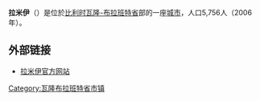 {{Expand|time=2008-08-21}}
{{Unreferenced|time=2018-08-17T13:16:57+00:00}}
'''拉米伊'''（{{lang-fr|Ramillies}}）是位於[[比利时|比利时]][[瓦隆-布拉班特省|瓦隆-布拉班特省]]部的一座[[城市|城市]]，人口5,756人（2006年）。

== 外部链接 ==
* [http://www.ramillies.be/ 拉米伊官方网站] {{Wayback|url=http://www.ramillies.be/ |date=20210126024434 }}

{{瓦隆-布拉班特省市区}}

{{DEFAULTSORT:Ramillies}}
{{Belgium-geo-stub}}

[[Category:瓦隆布拉班特省市镇|Category:瓦隆布拉班特省市镇]]